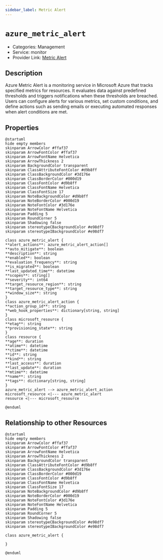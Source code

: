 ```yaml
---
sidebar_label: Metric Alert
---
```


# `azure_metric_alert`

- Categories: Management
- Service: monitor
- Provider Link: [Metric Alert](https://learn.microsoft.com/en-us/azure/azure-monitor/alerts/alerts-metric-overview)

## Description
Azure Metric Alert is a monitoring service in Microsoft Azure that tracks specified metrics for resources. It evaluates data against predefined thresholds and triggers notifications when these thresholds are breached. Users can configure alerts for various metrics, set custom conditions, and define actions such as sending emails or executing automated responses when alert conditions are met.

## Properties
<ZoomPanPinch>

```kroki imgType="plantuml" imgAlt="Diagram of Metric Alert data model"
@startuml
hide empty members
skinparam ArrowColor #ffaf37
skinparam ArrowFontColor #ffaf37
skinparam ArrowFontName Helvetica
skinparam ArrowThickness 2
skinparam BackgroundColor transparent
skinparam ClassAttributeFontColor #d9b8ff
skinparam ClassBackgroundColor #3d176e
skinparam ClassBorderColor #000d19
skinparam ClassFontColor #d9b8ff
skinparam ClassFontName Helvetica
skinparam ClassFontSize 17
skinparam NoteBackgroundColor #d9b8ff
skinparam NoteBorderColor #000d19
skinparam NoteFontColor #3d176e
skinparam NoteFontName Helvetica
skinparam Padding 5
skinparam RoundCorner 5
skinparam Shadowing false
skinparam stereotypeCBackgroundColor #e98df7
skinparam stereotypeIBackgroundColor #e98df7

class azure_metric_alert {
**alert_actions**: azure_metric_alert_action[]
**auto_mitigate**: boolean
**description**: string
**enabled**: boolean
**evaluation_frequency**: string
**is_migrated**: boolean
**last_updated_time**: datetime
**scopes**: string[]
**severity**: int64
**target_resource_region**: string
**target_resource_type**: string
**window_size**: string
}
class azure_metric_alert_action {
**action_group_id**: string
**web_hook_properties**: dictionary[string, string]
}
class microsoft_resource {
**etag**: string
**provisioning_state**: string
}
class resource {
**age**: duration
**atime**: datetime
**ctime**: datetime
**id**: string
**kind**: string
**last_access**: duration
**last_update**: duration
**mtime**: datetime
**name**: string
**tags**: dictionary[string, string]
}
azure_metric_alert --> azure_metric_alert_action
microsoft_resource <|--- azure_metric_alert
resource <|--- microsoft_resource

@enduml
```

</ZoomPanPinch>


## Relationship to other Resources
<ZoomPanPinch>

```kroki imgType="plantuml" imgAlt="Diagram of Metric Alert resource relationships"
@startuml
hide empty members
skinparam ArrowColor #ffaf37
skinparam ArrowFontColor #ffaf37
skinparam ArrowFontName Helvetica
skinparam ArrowThickness 2
skinparam BackgroundColor transparent
skinparam ClassAttributeFontColor #d9b8ff
skinparam ClassBackgroundColor #3d176e
skinparam ClassBorderColor #000d19
skinparam ClassFontColor #d9b8ff
skinparam ClassFontName Helvetica
skinparam ClassFontSize 17
skinparam NoteBackgroundColor #d9b8ff
skinparam NoteBorderColor #000d19
skinparam NoteFontColor #3d176e
skinparam NoteFontName Helvetica
skinparam Padding 5
skinparam RoundCorner 5
skinparam Shadowing false
skinparam stereotypeCBackgroundColor #e98df7
skinparam stereotypeIBackgroundColor #e98df7

class azure_metric_alert {

}

@enduml
```

</ZoomPanPinch>




